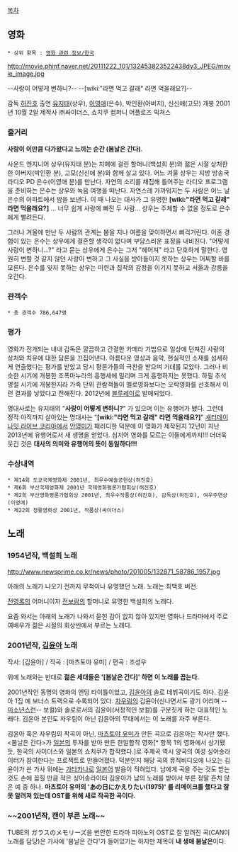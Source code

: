 [[목차]]

== 영화 ==
 * 상위 항목 : [[영화 관련 정보/한국]]

http://movie.phinf.naver.net/20111222_101/132453823522438dy3_JPEG/movie_image.jpg

--사랑이 어떻게 변하니?-- --[wiki:"라면 먹고 갈래" 라면 먹을래요?]--

감독 [[허진호]]
출연 [[유지태]](상우), [[이영애]](은수), 박인환(아버지), 신신애(고모)
개봉 2001년 10월 2일
제작사 ㈜싸이더스, 쇼치쿠 컴퍼니 어플로즈 픽쳐스

=== 줄거리 ===
'''사랑이 이만큼 다가왔다고 느끼는 순간 (봄날은 간다)'''.

사운드 엔지니어 상우(유지태 분)는 치매에 걸린 할머니(백성희 분)와 젊은 시절 상처한 한 아버지(박인환 분), 고모(신신애 분)와 함께 살고 있다. 어느 겨울 상우는 지방 방송국 라디오 PD 은수(이영애 분)를 만난다. 자연의 소리를 채집해 틀어주는 라디오 프로그램을 준비하는 은수는 상우와 녹음 여행을 떠난다. 자연스레 가까워지는 두 사람은 어느 날 은수의 아파트에서 밤을 보낸다. 이 때 나오는 대사가 그 유명한 '''[wiki:"라면 먹고 갈래" 라면 먹을래요?]''' ... 너무 쉽게 사랑에 빠진 두 사람... 상우는 주체할 수 없을 정도로 은수에게 빨려든다.

그러나 겨울에 만난 두 사람의 관계는 봄을 지나 여름을 맞이하면서 삐걱거린다. 이혼 경험이 있는 은수는 상우에게 결혼할 생각이 없다며 부담스러운 표정을 내비친다. "어떻게 사랑이 변하니...?" 라고 묻는 상우에게 은수는 그저 "헤어져" 라고 단호하게 말한다. 영원히 변할 것 같지 않던 사랑이 변하고 그 사실을 받아들이지 못하는 상우는 어찌할 바를 모른다. 은수를 잊지 못하는 상우는 미련과 집착의 감정을 이기지 못하고 서울과 강릉을 오간다.

=== 관객수 ===
 * 총 관객수 786,647명

=== 평가 ===
영화가 전개되는 내내 감독은 깔끔하고 간결한 카메라 기법으로 일상에 던져진 사랑의 상처와 치유에 대한 담론을 끄집어낸다. 아름다운 영상과 음악, 현실적인 소재를 섬세하게 연출했다는 평가를 받았고 당시 평론가들의 극찬을 받으며 기대를 모았다. 그러나 비슷한 시기에 개봉한 조폭마누라의 흥행세에 밀리며 크게 흥행하지는 못했다. 하필 추석 명절 시기에 개봉한지라 가족 단위 관람객들이 멜로영화보다는 오락영화를 선호해서 이런 결과를 낳았다고 전해진다. 2012년에 [[블루레이]]로 발매되었다.

명대사로는 유지태의 "'''사랑이 어떻게 변하니?'''" 가 있으며 이는 유행어가 됐다. 그런데 정작 아직까지 살아있는 명대사는 "'''[wiki:"라면 먹고 갈래" 라면 먹을래요?]'''" [[새터데이 나잇 라이브 코리아]]에서 [[안영미]]가 패러디한 덕분에 이 영화가 제작된지 12년이 지난 2013년에 유행어로서 새 생명을 얻었다. 심지어 영화를 모르는 이들에게까지!!! 더더욱 웃긴 것은 '''대사의 의미와 유행어의 뜻이 동일하다!!!'''

=== 수상내역 ===
 * 제14회 도쿄국제영화제 2001년, 최우수예술공헌상(허진호)
 * 제6회 부산국제영화제 2001년 국제영화평론가협회상(허진호) 
 * 제2회 부산영화평론가협회상 2001년, 최우수작품상(허진호), 감독상(허진호), 여우주연상(이영애) 
 * 제22회 청룡영화상 2001년, 작품상(싸이더스)

== 노래 ==

=== 1954년작, 백설희 노래 ===
http://www.newsprime.co.kr/news/photo/201005/132871_58786_1957.jpg
{{{#!HTML
<iframe width="560" height="315" src="http://www.youtube.com/embed/gYfRkCJGTC0?rel=0" frameborder="0" allowfullscreen></iframe>}}}

아래의 노래가 나오기 전까지 무척이나 유명했던 노래. 노래는 최백호 버전.

[[전영록]]의 어머니이자 [[전보람]]의 할머니로 유명한 백설희의 노래다.

요즘 와서는 아래의 노래가 나와서 묻힌 감이 없지 않아 있지만 영화나 드라마에서 주로 여배우가 젊은 시절의 회상씬에서 부르는 노래다.

=== 2001년작, [[김윤아]] 노래 ===
{{{#!HTML
<iframe width="560" height="315" src="http://www.youtube.com/embed/vf6TWmxJZxY?rel=0" frameborder="0" allowfullscreen></iframe>}}}

작사: [김윤아] / 작곡 : [마츠토야 유미] / 편곡 : 조성우

위에 노래와는 반대로 '''젊은 세대들은 '[봄날은 간다]' 하면 이 노래를 꼽는다.'''

2001년작인 동명의 영화의 엔딩 타이틀이었고, [[김윤아]]의 솔로 데뷔곡이기도 하다. 김윤아 1집 <Shadow of Your Smile>에 보너스 트랙으로 수록되어 있다. [[자우림]]의 김윤아(신나면서도 광기 어리며 --[[미소년]]스런-- 보컬)와 솔로로서의 김윤아(서정적인 보컬)를 구분짓게 하는 대표적인 노래다. 김윤아 본인도 자우림이 아닌 김윤아의 무대에서는 이 노래를 자주 부른다.

김윤아 혹은 자우림의 작곡이 아닌, [[마츠토야 유미]]가 만든 곡으로 김윤아는 작사만 했다. <봄날은 간다>가 [[일본]]의 투자를 받아 만든 한일합작 영화[* 항목 1의 영화에서 상기됐듯, 한국의 사이더스와 일본의 쇼치쿠가 합작했다.]로 주제곡 역시 양국의 여성 싱어송라이터가 참여한다는 프로젝트로 만들어졌다. 덕분인지 해당 곡의 뮤직비디오에 나오는 김윤아가 쓴 가사 위에는 [[가타카나]]로 [[일본어]] 발음이 적혀있다. 남에게 곡을 주는 것도 받는 것도 손에 꼽힐 만큼 적은 싱어송라이터 김윤아가 남의 노래를 받아서 부른 정말 흔치 않은 예 중 하나. '''마츠토야 유미의 'あの日にかえりたい(1975)' 를 리메이크를 했다고 잘못 알려져 있는데 OST를 위해 새로 작곡한 곡이다.'''

=== ~~2001년작, 캔이 부른 노래~~ ===
TUBE의 ガラスのメモリーズ을 번안한 드라마 피아노의 OST로 잘 알려진 곡(CAN이 노래를 담당)은 가사에 '봄날은 간다'가 들어있기는 하지만 제목이 '''내 생애 봄날은'''이다.
